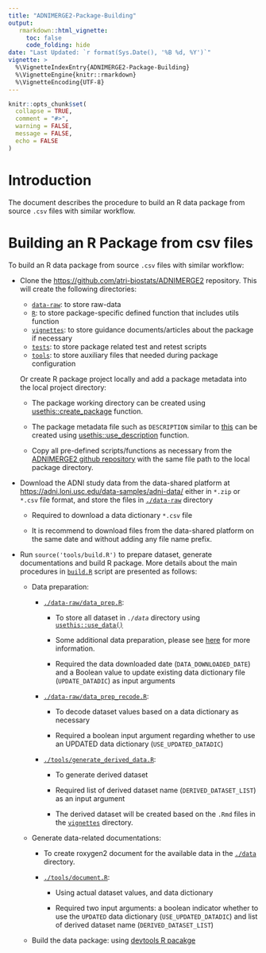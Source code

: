 ```yaml
---
title: "ADNIMERGE2-Package-Building"
output: 
   rmarkdown::html_vignette:
     toc: false
     code_folding: hide
date: "Last Updated: `r format(Sys.Date(), '%B %d, %Y')`"
vignette: >
  %\VignetteIndexEntry{ADNIMERGE2-Package-Building}
  %\VignetteEngine{knitr::rmarkdown}
  %\VignetteEncoding{UTF-8}
---
```


```r
knitr::opts_chunk$set(
  collapse = TRUE,
  comment = "#>",
  warning = FALSE,
  message = FALSE,
  echo = FALSE
)
```

# Introduction

The document describes the procedure to build an R data package from source `.csv` files with similar workflow. 

# Building an R Package from csv files

To build an R data package from source `.csv` files with similar workflow: 

* Clone the [https://github.com/atri-biostats/ADNIMERGE2](https://github.com/atri-biostats/ADNIMERGE2) repository. This will create the following directories:
   
   + [`data-raw`](https://github.com/atri-biostats/ADNIMERGE2/tree/main/data-raw): to store raw-data
   + [`R`](https://github.com/atri-biostats/ADNIMERGE2/tree/main/R): to store package-specific defined function that includes utils function
   + [`vignettes`](https://github.com/atri-biostats/ADNIMERGE2/tree/main/vignettes): to store guidance documents/articles about the package if necessary
   + [`tests`](https://github.com/atri-biostats/ADNIMERGE2/tree/main/tests): to store package related test and retest scripts
   + [`tools`](https://github.com/atri-biostats/ADNIMERGE2/tree/main/tools): to store auxiliary files that needed during package configuration
   
   Or create R package project locally and add a package metadata into the local project directory: 
 
  * The package working directory can be created using [usethis::create_package](https://usethis.r-lib.org/reference/create_package.html) function. 
  
  * The package metadata file such as `DESCRIPTION` similar to [this](https://github.com/atri-biostats/ADNIMERGE2/blob/main/DESCRIPTION) can be created using [usethis::use_description](https://usethis.r-lib.org/reference/use_description.html) function.
  
  * Copy all pre-defined scripts/functions as necessary from the [ADNIMERGE2 github repository](https://github.com/atri-biostats/ADNIMERGE2) with the same file path to the local package directory.

* Download the ADNI study data from the data-shared platform at [https://adni.loni.usc.edu/data-samples/adni-data/](https://adni.loni.usc.edu/data-samples/adni-data/) either in `*.zip` or `*.csv` file format, and store the files in [`./data-raw`](https://github.com/atri-biostats/ADNIMERGE2/tree/main/data-raw) directory
   
   + Required to download a data dictionary `*.csv` file
   
   + It is recommend to download files from the data-shared platform on the same date and without adding any file name prefix.

* Run `source('tools/build.R')` to prepare dataset, generate documentations and build R package. More details about the main procedures in [`build.R`](https://github.com/atri-biostats/ADNIMERGE2/tree/main//tools/build.R) script are presented as follows: 

  + Data preparation: 
    
    - [`./data-raw/data_prep.R`](https://github.com/atri-biostats/ADNIMERGE2/tree/main/data-raw/data_prep.R): 
         
         + To store all dataset in *`./data`* directory using [`usethis::use_data()`](https://usethis.r-lib.org/reference/use_data.html)
         
         + Some additional data preparation, please see  [here](https://github.com/atri-biostats/ADNIMERGE2/tree/main/data-raw/data_prep.R) for more information. 
         
         + Required the data downloaded date (`DATA_DOWNLOADED_DATE`) and a Boolean value to update existing data dictionary file (`UPDATE_DATADIC`) as input arguments
         
    - [`./data-raw/data_prep_recode.R`](https://github.com/atri-biostats/ADNIMERGE2/tree/main/data-raw/data_prep_recode.R): 
         
         + To decode dataset values based on a data dictionary as necessary
         
         + Required a boolean input argument regarding whether to use an UPDATED data dictionary (`USE_UPDATED_DATADIC`)
         
    - [`./tools/generate_derived_data.R`](https://github.com/atri-biostats/ADNIMERGE2/tree/main/tools/generate_derived_data.R):  
         + To generate derived dataset
         
         + Required list of derived dataset name (`DERIVED_DATASET_LIST`) as an input argument 
         
         + The derived dataset will be created based on the `.Rmd` files in the  [`vignettes`](https://github.com/atri-biostats/ADNIMERGE2/tree/main/vignettes) directory.
      
  + Generate data-related documentations:
    
    - To create roxygen2 document for the available data in the [`./data`](https://github.com/atri-biostats/ADNIMERGE2/tree/main/data) directory. 
    
    - [`./tools/document.R`](https://github.com/atri-biostats/ADNIMERGE2/tree/main/tools/document.R):
        
        + Using actual dataset values, and data dictionary 
        
        + Required two input arguments: a boolean indicator whether to use the `UPDATED` data dictionary (`USE_UPDATED_DATADIC`) and list of derived dataset name (`DERIVED_DATASET_LIST`)
          
  + Build the data package: using [devtools R pacakge](https://devtools.r-lib.org/)
